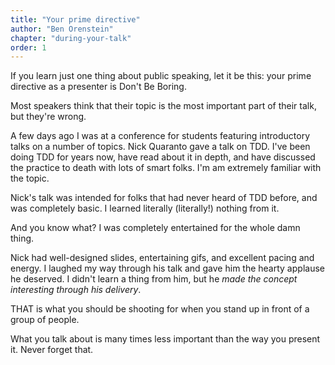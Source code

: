 ```yaml
---
title: "Your prime directive"
author: "Ben Orenstein"
chapter: "during-your-talk"
order: 1
---
```


If you learn just one thing about public speaking, let it be this: your prime directive as a presenter is Don't Be Boring.

Most speakers think that their topic is the most important part of their talk, but they're wrong.

A few days ago I was at a conference for students featuring introductory talks on a number of topics. Nick Quaranto gave a talk on TDD. I've been doing TDD for years now, have read about it in depth, and have discussed the practice to death with lots of smart folks. I'm am extremely familiar with the topic.

Nick's talk was intended for folks that had never heard of TDD before, and was completely basic. I learned literally (literally!) nothing from it.

And you know what? I was completely entertained for the whole damn thing.

Nick had well-designed slides, entertaining gifs, and excellent pacing and energy. I laughed my way through his talk and gave him the hearty applause he deserved. I didn't learn a thing from him, but he _made the concept interesting through his delivery_.

THAT is what you should be shooting for when you stand up in front of a group of people.

What you talk about is many times less important than the way you present it. Never forget that.
